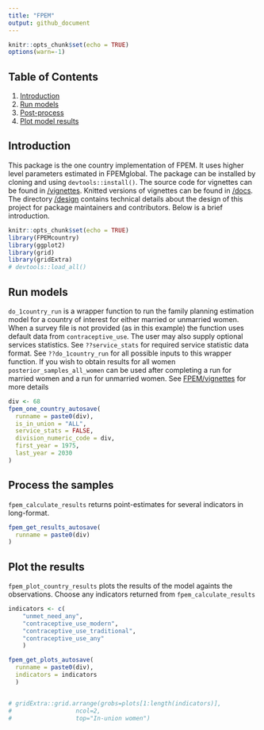 ```yaml
---
title: "FPEM"
output: github_document
---
```

```r
knitr::opts_chunk$set(echo = TRUE)
options(warn=-1)
```



## Table of Contents
1. [Introduction](#intro)
2. [Run models](#run)
3. [Post-process](#post-process)
4. [Plot model results](#plot)
  
## <a name="intro"></a>
## Introduction
This package is the one country implementation of FPEM. It uses higher level parameters estimated in FPEMglobal. The package can be installed by cloning and using `devtools::install()`. The source code for vignettes can be found in [/vignettes](https://github.com/FPcounts/FPEMcountry/tree/master/vignettes). Knitted versions of vignettes can be found in [/docs](https://github.com/FPcounts/FPEMcountry/tree/master/docs). The directory [/design](https://github.com/FPcounts/FPEM/tree/master/design) contains technical details about the design of this project for package maintainers and contributors. Below is a brief introduction.

```r
knitr::opts_chunk$set(echo = TRUE)
library(FPEMcountry)
library(ggplot2)
library(grid)
library(gridExtra)
# devtools::load_all()
```
## <a name="run"></a>
## Run models
`do_1country_run` is a wrapper function to run the family planning estimation model for a country of interest for either married or unmarried women. When a survey file is not provided (as in this example) the function uses default data from `contraceptive_use`. The user may also supply optional services statistics. See `??service_stats` for required service statistic data format. See `??do_1country_run` for all possible inputs to this wrapper function. If you wish to obtain results for all women `posterior_samples_all_women` can be used after completing a run for married women and a run for unmarried women. See  [FPEM/vignettes](https://github.com/FPcounts/FPEMcountry/vignettes) for more details
```r
div <- 68 
fpem_one_country_autosave(
  runname = paste0(div),
  is_in_union = "ALL",
  service_stats = FALSE,
  division_numeric_code = div,
  first_year = 1975,
  last_year = 2030
)
```

## <a name="post-process"></a>
## Process the samples
`fpem_calculate_results` returns point-estimates for several indicators in long-format.
```r
fpem_get_results_autosave(
  runname = paste0(div)
)
```
## <a name="plot"></a>
## Plot the results
`fpem_plot_country_results` plots the results of the model againts the observations. Choose any indicators returned from `fpem_calculate_results`
```r

indicators <- c(
    "unmet_need_any",
    "contraceptive_use_modern",
    "contraceptive_use_traditional",
    "contraceptive_use_any"
    )

fpem_get_plots_autosave(
  runname = paste0(div),
  indicators = indicators
  )


# gridExtra::grid.arrange(grobs=plots[1:length(indicators)],
#                  ncol=2,
#                  top="In-union women")
```